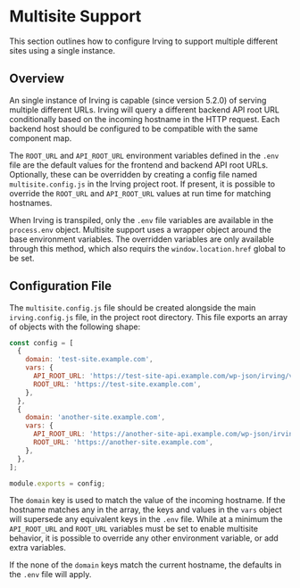 <Meta title="Configuration|Multisite Support" />

# Multisite Support
This section outlines how to configure Irving to support multiple different sites using a single instance.

## Overview
An single instance of Irving is capable (since version 5.2.0) of serving multiple different URLs. Irving will query a different backend API root URL conditionally based on the incoming hostname in the HTTP request. Each backend host should be configured to be compatible with the same component map.

The `ROOT_URL` and `API_ROOT_URL` environment variables defined in the `.env` file are the default values for the frontend and backend API root URLs. Optionally, these can be overridden by creating a config file named `multisite.config.js` in the Irving project root. If present, it is possible to override the `ROOT_URL` and `API_ROOT_URL` values at run time for matching hostnames.

When Irving is transpiled, only the `.env` file variables are available in the `process.env` object. Multisite support uses a wrapper object around the base environment variables. The overridden variables are only available through this method, which also requirs the `window.location.href` global to be set.

## Configuration File
The `multisite.config.js` file should be created alongside the main `irving.config.js` file, in the project root directory. This file exports an array of objects with the following shape:

```javascript
const config = [
  {
    domain: 'test-site.example.com',
    vars: {
      API_ROOT_URL: 'https://test-site-api.example.com/wp-json/irving/v1',
      ROOT_URL: 'https://test-site.example.com',
    },
  },
  {
    domain: 'another-site.example.com',
    vars: {
      API_ROOT_URL: 'https://another-site-api.example.com/wp-json/irving/v1',
      ROOT_URL: 'https://another-site.example.com',
    },
  },
];

module.exports = config;
```

The `domain` key is used to match the value of the incoming hostname. If the hostname matches any in the array, the keys and values in the `vars` object will supersede any equivalent keys in the `.env` file. While at a minimum the `API_ROOT_URL` and `ROOT_URL` variables must be set to enable multisite behavior, it is possible to override any other environment variable, or add extra variables.

If the none of the `domain` keys match the current hostname, the defaults in the `.env` file will apply.
